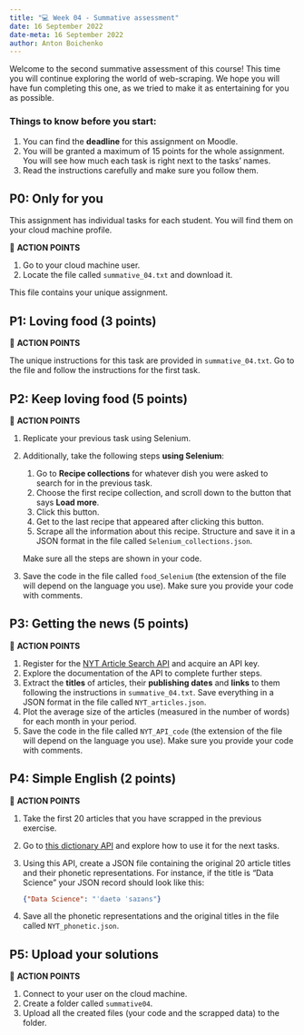 ```yaml
---
title: "💻 Week 04 - Summative assessment"
date: 16 September 2022
date-meta: 16 September 2022
author: Anton Boichenko
---
```


Welcome to the second summative assessment of this course! This time you will continue exploring the world of web-scraping. We hope you will have fun completing this one, as we tried to make it as entertaining for you as possible. 

### Things to know before you start:  

1. You can find the **deadline** for this assignment on Moodle.
2. You will be granted a maximum of 15 points for the whole assignment. You will see how much each task is right next to the tasks' names. 
3. Read the instructions carefully and make sure you follow them.

## P0: Only for you 

This assignment has individual tasks for each student. You will find them on your cloud machine profile. 

🎯 **ACTION POINTS**

1. Go to your cloud machine user.
2. Locate the file called `summative_04.txt` and download it.

This file contains your unique assignment. 

## P1: Loving food (3 points)

🎯 **ACTION POINTS**

The unique instructions for this task are provided in `summative_04.txt`. Go to the file and follow the instructions for the first task. 

## P2: Keep loving food (5 points)

🎯 **ACTION POINTS**

1. Replicate your previous task using Selenium.
2. Additionally, take the following steps **using Selenium**:

    1. Go to **Recipe collections** for whatever dish you were asked to search for in the previous task.
    2. Choose the first recipe collection, and scroll down to the button that says **Load more**.
    3. Click this button.
    4. Get to the last recipe that appeared after clicking this button. 
    5. Scrape all the information about this recipe. Structure and save it in a JSON format in the file called `Selenium_collections.json`. 

    Make sure all the steps are shown in your code. 

3. Save the code in the file called `food_Selenium` (the extension of the file will depend on the language you use). Make sure you provide your code with comments. 

## P3: Getting the news (5 points)

🎯 **ACTION POINTS**

1. Register for the [NYT Article Search API](https://developer.nytimes.com/docs/articlesearch-product/1/overview) and acquire an API key.
2. Explore the documentation of the API to complete further steps.
3. Extract the **titles** of articles, their **publishing dates** and **links** to them following the instructions in `summative_04.txt`. Save everything in a JSON format in the file called `NYT_articles.json`.  
4. Plot the average size of the articles (measured in the number of words) for each month in your period. 
5. Save the code in the file called `NYT_API_code` (the extension of the file will depend on the language you use). Make sure you provide your code with comments. 

## P4: Simple English (2 points)

🎯 **ACTION POINTS**

1. Take the first 20 articles that you have scrapped in the previous exercise. 
2. Go to [this dictionary API](https://dictionaryapi.dev/) and explore how to use it for the next tasks. 
3. Using this API, create a JSON file containing the original 20 article titles and their phonetic representations. For instance, if the title is "Data Science" your JSON record should look like this:

    ```json
    {"Data Science": "ˈdaetə ˈsaɪəns"}
    ```

4. Save all the phonetic representations and the original titles in the file called `NYT_phonetic.json`.

## P5: Upload your solutions 

🎯 **ACTION POINTS**

1. Connect to your user on the cloud machine.
2. Create a folder called `summative04`.
3. Upload all the created files (your code and the scrapped data) to the folder.